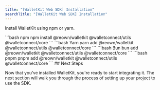 ```yaml
---
title: "[WalletKit Web SDK] Installation"
searchTitle: "[WalletKit Web SDK] Installation"
---
```


Install WalletKit using npm or yarn.

<CodeGroup>
```bash npm
npm install @reown/walletkit @walletconnect/utils @walletconnect/core
```
```bash Yarn
yarn add @reown/walletkit @walletconnect/utils @walletconnect/core
```
```bash Bun
bun add @reown/walletkit @walletconnect/utils @walletconnect/core
```
```bash pnpm
pnpm add @reown/walletkit @walletconnect/utils @walletconnect/core
```
</CodeGroup>
## Next Steps

Now that you've installed WalletKit, you're ready to start integrating it. The next section will walk you through the process of setting up your project to use the SDK.
